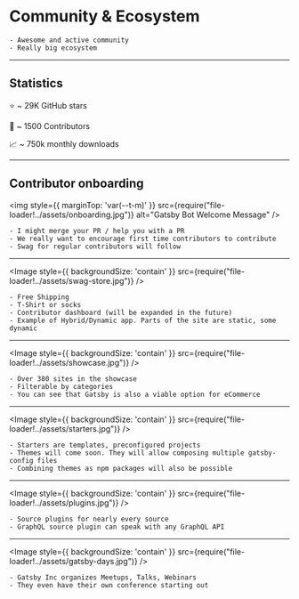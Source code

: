 

# Community & Ecosystem

```notes
- Awesome and active community
- Really big ecosystem
```

---

## Statistics

⭐ ~ 29K GitHub stars

👤 ~ 1500 Contributors

📈 ~ 750k monthly downloads

---

## Contributor onboarding

<img style={{ marginTop: 'var(--t-m)' }} src={require("file-loader!../assets/onboarding.jpg")} alt="Gatsby Bot Welcome Message" />

```notes
- I might merge your PR / help you with a PR
- We really want to encourage first time contributors to contribute
- Swag for regular contributors will follow
```

---

<Image style={{ backgroundSize: 'contain' }} src={require("file-loader!../assets/swag-store.jpg")} />

```notes
- Free Shipping
- T-Shirt or socks
- Contributor dashboard (will be expanded in the future)
- Example of Hybrid/Dynamic app. Parts of the site are static, some dynamic
```

---

<Image style={{ backgroundSize: 'contain' }} src={require("file-loader!../assets/showcase.jpg")} />

```notes
- Over 380 sites in the showcase
- Filterable by categories
- You can see that Gatsby is also a viable option for eCommerce
```

---

<Image style={{ backgroundSize: 'contain' }} src={require("file-loader!../assets/starters.jpg")} />

```notes
- Starters are templates, preconfigured projects
- Themes will come soon. They will allow composing multiple gatsby-config files
- Combining themes as npm packages will also be possible
```

---

<Image style={{ backgroundSize: 'contain' }} src={require("file-loader!../assets/plugins.jpg")} />

```notes
- Source plugins for nearly every source
- GraphQL source plugin can speak with any GraphQL API
```

---

<Image style={{ backgroundSize: 'contain' }} src={require("file-loader!../assets/gatsby-days.jpg")} />

```notes
- Gatsby Inc organizes Meetups, Talks, Webinars
- They even have their own conference starting out
```